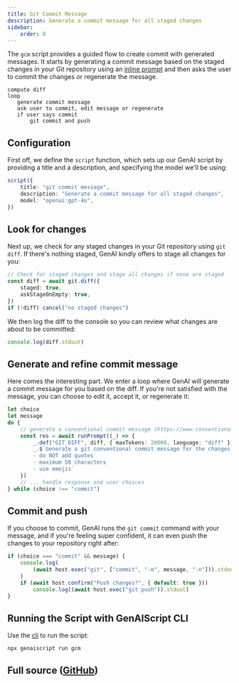 ```yaml
---
title: Git Commit Message
description: Generate a commit message for all staged changes
sidebar:
    order: 0
---
```



The `gcm` script provides a guided flow to create commit with generated messages.
It starts by generating a commit message based on the staged changes in your Git repository
using an [inline prompt](/genaiscripts/reference/scripts/inline-prompt)
and then asks the user to commit the changes or regenerate the message.

```text
compute diff
loop
   generate commit message
   ask user to commit, edit message or regenerate
   if user says commit
       git commit and push
```

## Configuration

First off, we define the `script` function, which sets up our GenAI script by providing a title and a description, and specifying the model we'll be using:

```ts
script({
    title: "git commit message",
    description: "Generate a commit message for all staged changes",
    model: "openai:gpt-4o",
})
```

## Look for changes

Next up, we check for any staged changes in your Git repository using `git diff`.
If there's nothing staged, GenAI kindly offers to stage all changes for you:

```ts
// Check for staged changes and stage all changes if none are staged
const diff = await git.diff({
    staged: true,
    askStageOnEmpty: true,
})
if (!diff) cancel("no staged changes")
```

We then log the diff to the console so you can review what changes are about to be committed:

```ts
console.log(diff.stdout)
```

## Generate and refine commit message

Here comes the interesting part. We enter a loop where GenAI will generate a commit message for you based on the diff. If you're not satisfied with the message, you can choose to edit it, accept it, or regenerate it:

```ts
let choice
let message
do {
    // generate a conventional commit message (https://www.conventionalcommits.org/en/v1.0.0/)
    const res = await runPrompt((_) => {
        _.def("GIT_DIFF", diff, { maxTokens: 20000, language: "diff" })
        _.$`Generate a git conventional commit message for the changes in GIT_DIFF.
        - do NOT add quotes
        - maximum 50 characters
        - use emojis`
    })
    // ... handle response and user choices
} while (choice !== "commit")
```

## Commit and push

If you choose to commit, GenAI runs the `git commit` command with your message, and if you're feeling super confident, it can even push the changes to your repository right after:

```ts
if (choice === "commit" && message) {
    console.log(
        (await host.exec("git", ["commit", "-m", message, "-n"])).stdout
    )
    if (await host.confirm("Push changes?", { default: true }))
        console.log((await host.exec("git push")).stdout)
}
```

## Running the Script with GenAIScript CLI

Use the [cli](/genaiscript/reference/cli) to run the script:

```shell
npx genaiscript run gcm
```

## Full source ([GitHub](https://github.com/microsoft/genaiscript/blob/main/packages/vscode/genaisrc/gcm.genai.mts))

<Code code={source} wrap={true} lang="ts" title="gcm.genai.mts" />
